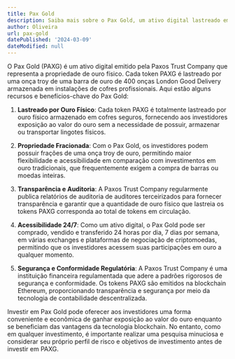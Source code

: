 ```yaml
---
title: Pax Gold
description: Saiba mais sobre o Pax Gold, um ativo digital lastreado em ouro físico, e seus recursos, benefícios e potencial para investidores.
author: Oliveira
url: pax-gold
datePublished: '2024-03-09'
dateModified: null
---
```


O Pax Gold (PAXG) é um ativo digital emitido pela Paxos Trust Company que representa a propriedade de ouro físico. Cada token PAXG é lastreado por uma onça troy de uma barra de ouro de 400 onças London Good Delivery armazenada em instalações de cofres profissionais. Aqui estão alguns recursos e benefícios-chave do Pax Gold:

1. **Lastreado por Ouro Físico**: Cada token PAXG é totalmente lastreado por ouro físico armazenado em cofres seguros, fornecendo aos investidores exposição ao valor do ouro sem a necessidade de possuir, armazenar ou transportar lingotes físicos.

2. **Propriedade Fracionada**: Com o Pax Gold, os investidores podem possuir frações de uma onça troy de ouro, permitindo maior flexibilidade e acessibilidade em comparação com investimentos em ouro tradicionais, que frequentemente exigem a compra de barras ou moedas inteiras.

3. **Transparência e Auditoria**: A Paxos Trust Company regularmente publica relatórios de auditoria de auditores terceirizados para fornecer transparência e garantir que a quantidade de ouro físico que lastreia os tokens PAXG corresponda ao total de tokens em circulação.

4. **Acessibilidade 24/7**: Como um ativo digital, o Pax Gold pode ser comprado, vendido e transferido 24 horas por dia, 7 dias por semana, em várias exchanges e plataformas de negociação de criptomoedas, permitindo que os investidores acessem suas participações em ouro a qualquer momento.

5. **Segurança e Conformidade Regulatória**: A Paxos Trust Company é uma instituição financeira regulamentada que adere a padrões rigorosos de segurança e conformidade. Os tokens PAXG são emitidos na blockchain Ethereum, proporcionando transparência e segurança por meio da tecnologia de contabilidade descentralizada.

Investir em Pax Gold pode oferecer aos investidores uma forma conveniente e econômica de ganhar exposição ao valor do ouro enquanto se beneficiam das vantagens da tecnologia blockchain. No entanto, como em qualquer investimento, é importante realizar uma pesquisa minuciosa e considerar seu próprio perfil de risco e objetivos de investimento antes de investir em PAXG.
